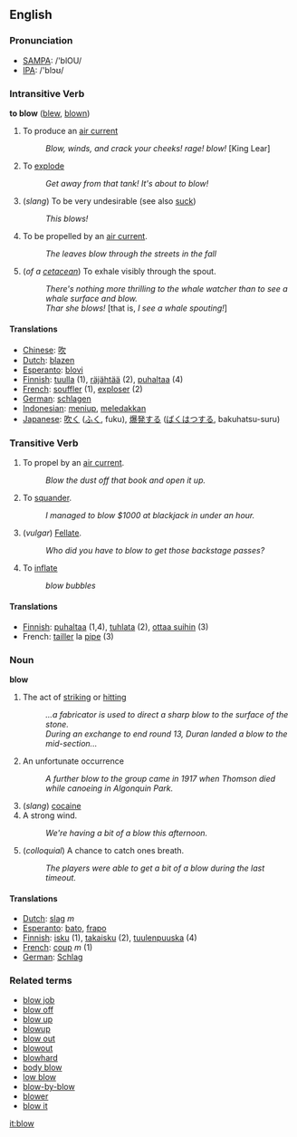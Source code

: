 ==English==

=== Pronunciation ===
*[[w:SAMPA|SAMPA]]: /'blOU/
*[[w:IPA|IPA]]: /'blɔʊ/

=== Intransitive Verb ===

'''to blow''' ([[blew]], [[blown]])

# To produce an [[air current]]
#: ''Blow, winds, and crack your cheeks! rage! blow!'' [King Lear]
# To [[explode]]
#: ''Get away from that tank!  It's about to blow!''
# (''slang'') To be very undesirable (see also [[suck]])
#: ''This blows!''
# To be propelled by an [[air current]].
#: ''The leaves blow through the streets in the fall''
# (''of a [[cetacean]]'') To exhale visibly through the spout.
#: ''There's nothing more thrilling to the whale watcher than to see a whale surface and blow.''
#: ''Thar she blows!'' [that is, ''I see a whale spouting!'']

==== Translations ====
*[[Chinese]]: [[吹]]
*[[Dutch]]: [[blazen]]
*[[Esperanto]]: [[blovi]]
*[[Finnish]]: [[tuulla]] (1), [[räjähtää]] (2), [[puhaltaa]] (4)
*[[French]]: [[souffler]] (1), [[exploser]] (2)
*[[German]]: [[schlagen]]
*[[Indonesian]]: [[tiup|meniup]], [[ledak|meledakkan]]
*[[Japanese]]: [[吹く]] ([[ふく]], fuku), [[爆発]]する ([[ばくはつ]]する, bakuhatsu-suru)

=== Transitive Verb ===

# To propel by an [[air current]].
#: ''Blow the dust off that book and open it up.''
# To [[squander]].
#: ''I managed to blow $1000 at blackjack in under an hour.''
# (''vulgar'') [[Fellate]].
#: ''Who did you have to blow to get those backstage passes?''
# To [[inflate]]
#: ''blow bubbles''

==== Translations ====
*[[Finnish]]: [[puhaltaa]] (1,4), [[tuhlata]] (2), [[ottaa suihin]] (3)
*French: [[tailler]] la [[pipe]] (3)

=== Noun ===

'''blow'''

# The act of [[strike|striking]] or [[hit]]ting
#: ''...a fabricator is used to direct a sharp blow to the surface of the stone.''
#: ''During an exchange to end round 13, Duran landed a blow to the mid-section...''
# An unfortunate occurrence
#: ''A further blow to the group came in 1917 when Thomson died while canoeing in Algonquin Park.''
# (''slang'') [[cocaine]]
# A strong wind.
#: ''We're having a bit of a blow this afternoon.''
# (''colloquial'') A chance to catch ones breath.
#: ''The players were able to get a bit of a blow during the last timeout.''

==== Translations ====
*[[Dutch]]: [[slag]] ''m''
*[[Esperanto]]: [[bato]], [[frapo]]
*[[Finnish]]: [[isku]] (1), [[takaisku]] (2), [[tuulenpuuska]] (4)
*[[French]]: [[coup]] ''m'' (1)
*[[German]]: [[Schlag]]

=== Related terms ===

*[[blow job]]
*[[blow off]]
*[[blow up]]
*[[blowup]]
*[[blow out]]
*[[blowout]]
*[[blowhard]]
*[[body blow]]
*[[low blow]]
*[[blow-by-blow]]
*[[blower]]
*[[blow it]]

[[it:blow]]